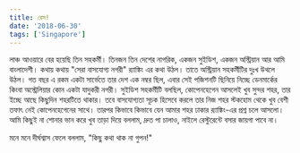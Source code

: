 ```yaml
---
title: রেস!
date: '2018-06-30'
tags: ['Singapore']
---
```


লাঞ্চ আওয়ারে বের হয়েছি তিন সহকর্মী। তিনজন তিন দেশের নাগরিক, একজন সুইডিশ, একজন অস্ট্রিয়ান আর আমি বাংলাদেশী। কথায় কথায় "সেরা বাসযোগ্য নগরী" র‍্যাঙ্কিং এর কথা উঠল। তাতে অস্ট্রিয়ান সহকর্মীটির দুঃখ উথলে উঠল। গত বছর এ রকম একটা সার্ভেতে তার দেশ এক নম্বর ছিল, এবার সেই পজিশনটি ছিনিয়ে নিচ্ছে ডেনমার্কের কিংবা অস্ট্রেলিয়ার কোন একটা যাদুকরী নগরী। সুইডিশ সহকর্মীটি বলছিল, কোপেনহেগেন আসলেই খুব সুন্দর শহর, তার ইচ্ছে আছে কিছুদিন শহরটিতে থাকার। তবে বাসযোগ্যতা সূচক হিসেবে করলে তার নিজ শহর স্টকহোম থেকে খুব বেশী তফাৎ নেই কোপেনহেগেনের সাথে। তারপর কিভাবে কিভাবে যেন আমার শহর ঢাকার র‍্যাঙ্কিং-এর প্রশ্ন চলে আসলো। আমি কিছুই না শোনার ভান করে খুব তাড়া দিয়ে বললাম, দ্রুত পা চালাও, নাইলে রেস্টুরেন্টে বসার জায়গা পাবে না।


মনে মনে দীর্ঘশ্বাস ফেলে বললাম, "কিছু কথা থাক না গুপন!"

